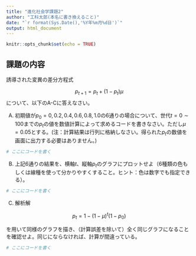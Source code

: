 ```yaml
---
title: "進化社会学課題2"
author: "工科太郎(本名に書き換えること)"
date: "`r format(Sys.Date(),'%Y年%m月%d日')`"
output: html_document
---
```


```r
knitr::opts_chunk$set(echo = TRUE)
```

## 課題の内容

誘導された変異の差分方程式

$$
p_{t+1} = p_t + (1-p_t) \mu
$$
について、以下のA-Cに答えなさい。

A) 初期値が$p_0=0, 0.2, 0.4, 0.6, 0.8, 1.0$の6通りの場合について、世代$t=0\sim 100$までの$p_t$の値を数値計算によって求めるコードを書きなさい。ただし$\mu=0.05$とする。(注：計算結果は行列に格納しなさい。得られた$p_t$の数値を画面に出力する必要はありません。)

```r
# ここにコードを書く
```

B) 上記6通りの結果を、横軸$t$、縦軸$p_t$のグラフにプロットせよ（6種類の色もしくは線種を使って分かりやすくすること。ヒント：色は数字でも指定できる）。

```r
# ここにコードを書く
```

C) 解析解

$$
p_t = 1-(1-\mu)^t (1-p_0)
$$

を用いて同様のグラフを描き、（計算誤差を除いて）全く同じグラフになることを確認せよ。同じにならなければ、計算が間違っている。

```r
# ここにコードを書く
```

